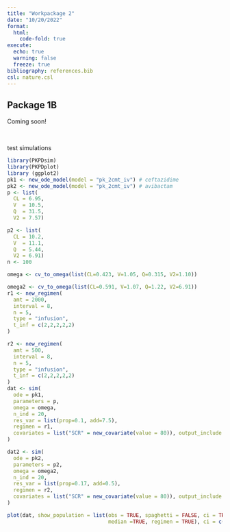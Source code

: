 ```yaml
---
title: "Workpackage 2"
date: "10/20/2022"
format: 
  html:
    code-fold: true
execute:
  echo: true
  warning: false
  freeze: true
bibliography: references.bib
csl: nature.csl
---
```


## Package 1B

Coming soon!

<br>

test simulations

```r
library(PKPDsim)
library(PKPDplot)
library (ggplot2)
pk1 <- new_ode_model(model = "pk_2cmt_iv") # ceftazidime
pk2 <- new_ode_model(model = "pk_2cmt_iv") # avibactam
p <- list(
  CL = 6.95,
  V  = 10.5,
  Q  = 31.5,
  V2 = 7.57)

p2 <- list(
  CL = 10.2,
  V  = 11.1,
  Q  = 5.44,
  V2 = 6.91)
n <- 100

omega <- cv_to_omega(list(CL=0.423, V=1.05, Q=0.315, V2=1.10))

omega2 <- cv_to_omega(list(CL=0.591, V=1.07, Q=1.22, V2=6.91))
r1 <- new_regimen(
  amt = 2000,
  interval = 8,
  n = 5,
  type = "infusion",
  t_inf = c(2,2,2,2,2)
)

r2 <- new_regimen(
  amt = 500,
  interval = 8,
  n = 5,
  type = "infusion",
  t_inf = c(2,2,2,2,2)
)
dat <- sim(
  ode = pk1,
  parameters = p,
  omega = omega,
  n_ind = 20,
  res_var = list(prop=0.1, add=7.5),
  regimen = r1, 
  covariates = list("SCR" = new_covariate(value = 80)), output_include = list(parameters=TRUE, variable=TRUE, covariates=TRUE)
)

dat2 <- sim(
  ode = pk2,
  parameters = p2,
  omega = omega2,
  n_ind = 20,
  res_var = list(prop=0.17, add=0.5),
  regimen = r2, 
  covariates = list("SCR" = new_covariate(value = 80)), output_include = list(parameters=TRUE, variable=TRUE, covariates=TRUE)
)

plot(dat, show_population = list(obs = TRUE, spaghetti = FALSE, ci = TRUE, 
                                 median =TRUE, regimen = TRUE), ci = c(0.05, 0.95))



```
